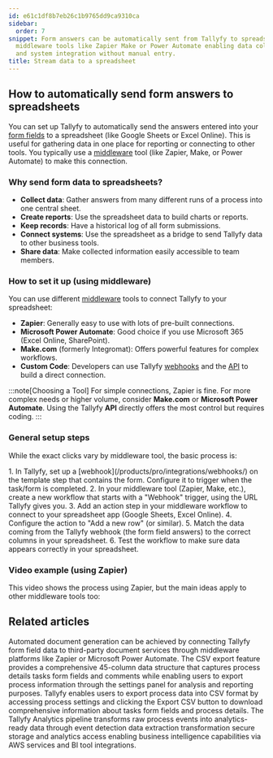 ```yaml
---
id: e61c1df8b7eb26c1b9765dd9ca9310ca
sidebar:
  order: 7
snippet: Form answers can be automatically sent from Tallyfy to spreadsheets through
  middleware tools like Zapier Make or Power Automate enabling data collection reporting
  and system integration without manual entry.
title: Stream data to a spreadsheet
---
```



## How to automatically send form answers to spreadsheets

You can set up Tallyfy to automatically send the answers entered into your [form fields](/products/pro/tracking-and-tasks/tasks/what-are-form-fields-in-tallyfy/) to a spreadsheet (like Google Sheets or Excel Online). This is useful for gathering data in one place for reporting or connecting to other tools. You typically use a [middleware](/products/pro/integrations/middleware/) tool (like Zapier, Make, or Power Automate) to make this connection.

### Why send form data to spreadsheets?

- **Collect data**: Gather answers from many different runs of a process into one central sheet.
- **Create reports**: Use the spreadsheet data to build charts or reports.
- **Keep records**: Have a historical log of all form submissions.
- **Connect systems**: Use the spreadsheet as a bridge to send Tallyfy data to other business tools.
- **Share data**: Make collected information easily accessible to team members.

### How to set it up (using middleware)

You can use different [middleware](/products/pro/integrations/middleware/) tools to connect Tallyfy to your spreadsheet:

- **Zapier**: Generally easy to use with lots of pre-built connections.
- **Microsoft Power Automate**: Good choice if you use Microsoft 365 (Excel Online, SharePoint).
- **Make.com** (formerly Integromat): Offers powerful features for complex workflows.
- **Custom Code**: Developers can use Tallyfy [webhooks](/products/pro/integrations/webhooks/) and the [API](/products/pro/integrations/open-api/) to build a direct connection.

:::note[Choosing a Tool]
For simple connections, Zapier is fine. For more complex needs or higher volume, consider **Make.com** or **Microsoft Power Automate**. Using the Tallyfy **API** directly offers the most control but requires coding.
:::

### General setup steps

While the exact clicks vary by middleware tool, the basic process is:

<Steps>
1. In Tallyfy, set up a [webhook](/products/pro/integrations/webhooks/) on the template step that contains the form. Configure it to trigger when the task/form is completed.
2. In your middleware tool (Zapier, Make, etc.), create a new workflow that starts with a "Webhook" trigger, using the URL Tallyfy gives you.
3. Add an action step in your middleware workflow to connect to your spreadsheet app (Google Sheets, Excel Online).
4. Configure the action to "Add a new row" (or similar).
5. Match the data coming from the Tallyfy webhook (the form field answers) to the correct columns in your spreadsheet.
6. Test the workflow to make sure data appears correctly in your spreadsheet.
</Steps>

### Video example (using Zapier)

This video shows the process using Zapier, but the main ideas apply to other middleware tools too:

<lite-vimeo videoid="349793950"></lite-vimeo>


## Related articles
<CardGrid>
<LinkTitleCard header="<b>Documents > Send data to document creation systems</b>" href="/products/pro/documenting/documents/how-to-generate-documents-from-form-fields/" > Automated document generation can be achieved by connecting Tallyfy form field data to third-party document services through middleware platforms like Zapier or Microsoft Power Automate. </LinkTitleCard>
<LinkTitleCard header="<b>Analytics > CSV file structure</b>" href="/products/pro/integrations/analytics/how-is-the-csv-file-structured-in-tallyfy/" > The CSV export feature provides a comprehensive 45-column data structure that captures process details tasks form fields and comments while enabling users to export process information through the settings panel for analysis and reporting purposes. </LinkTitleCard>
<LinkTitleCard header="<b>Processes > Export process to CSV</b>" href="/products/pro/tracking-and-tasks/processes/how-can-i-export-tallyfy-processes-to-csv/" > Tallyfy enables users to export process data into CSV format by accessing process settings and clicking the Export CSV button to download comprehensive information about tasks form fields and process details. </LinkTitleCard>
<LinkTitleCard header="<b>Analytics > How Tallyfy Analytics works</b>" href="/products/pro/integrations/analytics/how-does-tallyfy-analytics-process-my-data/" > The Tallyfy Analytics pipeline transforms raw process events into analytics-ready data through event detection data extraction transformation secure storage and analytics access enabling business intelligence capabilities via AWS services and BI tool integrations. </LinkTitleCard>
</CardGrid>